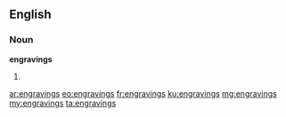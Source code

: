 ==English==

===Noun===
'''engravings'''

# {{plural of|engraving}}

[[ar:engravings]]
[[eo:engravings]]
[[fr:engravings]]
[[ku:engravings]]
[[mg:engravings]]
[[my:engravings]]
[[ta:engravings]]